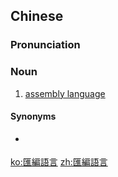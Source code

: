 {{also|汇编语言}}
==Chinese==
{{zh-forms|s=汇编语言|type=22}}

===Pronunciation===
{{zh-pron
|m=huìbiān yǔyán
|cat=n
}}

===Noun===
{{zh-noun}}

# {{lb|zh|computing}} [[assembly language]]

====Synonyms====
* {{qualifier|Taiwan}} {{zh-l|組合語言}}

[[ko:匯編語言]]
[[zh:匯編語言]]